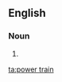 ==English==

===Noun===
{{en-noun|sg=[[power]] [[train]]}}

# {{alternative spelling of|powertrain}}

[[ta:power train]]